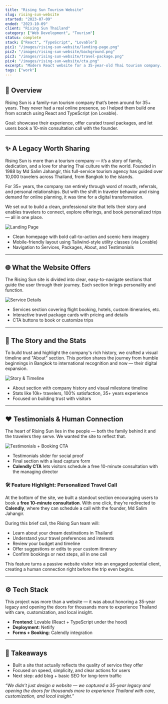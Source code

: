 ---
title: "Rising Sun Tourism Website"
slug: rising-sun-website
started: "2023-07-09"
ended: "2023-10-09"
client: "Rising Sun Thailand"
category: ["Web Development", "Tourism"]
status: complete
stack: ["React", "TypeScript", "Lovable"]
pic1: "/images/rising-sun-website/landing-page.png"
pic2: "/images/rising-sun-website/background.png"
pic3: "/images/rising-sun-website/travel-package.png"
pic4: "/images/rising-sun-website/cta.png"
excerpt: "Modern React website for a 35-year-old Thai tourism company. Built with Lovable and deployed on Netlify."
tags: ["work"]
---

## 🧭 Overview

Rising Sun is a family-run tourism company that’s been around for 35+ years. They never had a real online presence, so I helped them build one from scratch using React and TypeScript (on Lovable).

Goal: showcase their experience, offer curated travel packages, and let users book a 10-min consultation call with the founder.

---

## ✨ A Legacy Worth Sharing

Rising Sun is more than a tourism company — it’s a story of family, dedication, and a love for sharing Thai culture with the world. Founded in 1988 by Md Salim Jahangir, this full-service tourism agency has guided over 10,000 travelers across Thailand, from Bangkok to the islands.

For 35+ years, the company ran entirely through word of mouth, referrals, and personal relationships. But with the shift in traveler behavior and rising demand for online planning, it was time for a digital transformation.

We set out to build a clean, professional site that tells their story and enables travelers to connect, explore offerings, and book personalized trips — all in one place.

![Landing Page](/images/rising-sun-website/landing-page.png)

- Clean homepage with bold call-to-action and scenic hero imagery
- Mobile-friendly layout using Tailwind-style utility classes (via Lovable)
- Navigation to Services, Packages, About, and Testimonials

---

## 🌐 What the Website Offers

The Rising Sun site is divided into clear, easy-to-navigate sections that guide the user through their journey. Each section brings personality and function.

![Service Details](/images/rising-sun-website/travel-package.png)

- Services section covering flight booking, hotels, custom itineraries, etc.
- Interactive travel package cards with pricing and details
- CTA buttons to book or customize trips

---

## 🧭 The Story and the Stats

To build trust and highlight the company's rich history, we crafted a visual timeline and "About" section. This portion shares the journey from humble beginnings in Bangkok to international recognition and now — their digital expansion.

![Story & Timeline](/images/rising-sun-website/background.png)

- About section with company history and visual milestone timeline
- Stats like 10k+ travelers, 100% satisfaction, 35+ years experience
- Focused on building trust with visitors

---

## ❤️ Testimonials & Human Connection

The heart of Rising Sun lies in the people — both the family behind it and the travelers they serve. We wanted the site to reflect that.

![Testimonials + Booking CTA](/images/rising-sun-website/cta.png)

- Testimonials slider for social proof
- Final section with a lead capture form
- **Calendly CTA** lets visitors schedule a free 10-minute consultation with the managing director

### 🛠 Feature Highlight: Personalized Travel Call

At the bottom of the site, we built a standout section encouraging users to book a **free 10-minute consultation**. With one click, they’re redirected to **Calendly**, where they can schedule a call with the founder, Md Salim Jahangir.

During this brief call, the Rising Sun team will:

- Learn about your dream destinations in Thailand
- Understand your travel preferences and interests
- Review your budget and timeline
- Offer suggestions or edits to your custom itinerary
- Confirm bookings or next steps, all in one call

This feature turns a passive website visitor into an engaged potential client, creating a human connection right before the trip even begins.

---

## ⚙️ Tech Stack

This project was more than a website — it was about honoring a 35-year legacy and opening the doors for thousands more to experience Thailand with care, customization, and local insight.

- **Frontend**: Lovable (React + TypeScript under the hood)
- **Deployment**: Netlify
- **Forms + Booking**: Calendly integration

---

## 🧠 Takeaways

- Built a site that actually reflects the quality of service they offer
- Focused on speed, simplicity, and clear actions for users
- Next step: add blog + basic SEO for long-term traffic

_“We didn’t just design a website — we captured a 35-year legacy and opening the doors for thousands more to experience Thailand with care, customization, and local insight.”_
